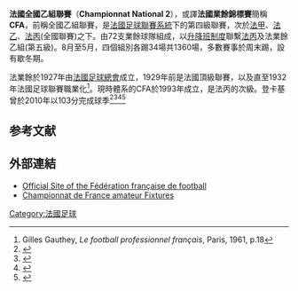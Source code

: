 {{Infobox football league
| logo       = <!-- 檔案不存在 Championnat_de_France_amateur.png -->
| pixels     = 140
| country    = {{Flag|France}}
| confed     = [[UEFA|UEFA]]
| founded    = 1993
| teams      = 48
| promotion  = [[法丙|法丙]]
| relegation = [[法國業餘乙組聯賽|法國業餘乙組聯賽]]
| levels     = 4
| domest_cup = [[法國盃|法國盃]]
| confed_cup = [[歐霸盃|歐霸盃]] (透過本土盃賽)
| champions  = [[FC凡爾賽|FC凡爾賽]]（A組）<br />[[巴黎13競技|巴黎13競技]]（B組）<br />[[馬堤古斯足球會|馬堤古斯]]（C組）<br />[[勒皮43|勒皮43]]（D組）
| most successful club = 
| season     = 2021/22
| tv         = 
| website    = [http://www.fff.fr/cfa Official site]{{dead link|date=2018年1月 |bot=InternetArchiveBot |fix-attempted=yes }}
| current    = 2022/23
}}

'''法國全國乙組聯賽'''（'''Championnat National 2'''），或譯'''法國業餘錦標賽'''簡稱'''CFA'''，前稱全國乙組聯賽，是[[法國足球聯賽系統|法國足球聯賽系統]]下的第四級聯賽，次於[[法甲|法甲]]、[[法乙|法乙]]、[[法丙|法丙]](全國聯賽)之下。由72支業餘球隊組成，以[[升降班制度|升降班制度]]聯繫[[法丙|法丙]]及法業餘乙組(第五級)。8月至5月，四個組別各踢34場共1360場，多數賽事於周末踢，設有歇冬期。

法業餘於1927年由[[法國足球總會|法國足球總會]]成立，1929年前是法國頂級聯賽，以及直至1932年法國足球聯賽職業化<ref name="gauthey">Gilles Gauthey, ''Le football professionnel français'', Paris, 1961, p.18</ref>。現時體系的CFA於1993年成立，是法丙的次級。登卡基曾於2010年以103分完成球季<ref>{{cite news |title=Colmar en National? Point sur les quatre Groupes |url=http://www.foot-national.com/articles-2524.html |work=Foot National |publisher=Foot National |date=22 May 2010 |accessdate=22 May 2010 |archive-date=2010-05-24 |archive-url=https://web.archive.org/web/20100524141350/http://www.foot-national.com/articles-2524.html |dead-url=no }}</ref><ref>{{cite news |title=Niort en National, le point sur tous les groupes |url=http://www.foot-national.com/articles-2492.html |work=Foot National |publisher=Foot National |date=8 May 2010 |accessdate=8 May 2010 |archive-date=2010-05-11 |archive-url=https://web.archive.org/web/20100511135210/http://www.foot-national.com/articles-2492.html |dead-url=no }}</ref><ref>{{cite news |title=Orléans est en National |url=http://www.foot-national.com/flashes-14446.html |work=Foot National |publisher=Foot National |date=15 May 2010 |accessdate=15 May 2010 |archive-date=2010-05-18 |archive-url=https://web.archive.org/web/20100518122114/http://www.foot-national.com/flashes-14446.html |dead-url=no }}</ref><ref>{{cite news |title=Gap en National, incertitude entre Colmar et l'UJA Alfortville |url=http://www.foot-national.com/articles-2534.html |work=Foot National |publisher=Foot National |date=29 May 2010 |accessdate=29 May 2010 |archive-date=2010-05-31 |archive-url=https://web.archive.org/web/20100531195735/http://www.foot-national.com/articles-2534.html |dead-url=no }}</ref>

==参考文献==
{{reflist}}

==外部連結==
*[http://www.fff.fr Official Site of the Fédération française de football] {{Wayback|url=http://www.fff.fr/ |date=20170831193812 }}
*[http://www.soccerway.com/national/france/cfa/ Championnat de France amateur Fixtures] {{Wayback|url=http://www.soccerway.com/national/france/cfa/ |date=20090116224852 }} {{en icon}}
{{法國足球架構}}
[[Category:法國足球|Category:法國足球]]